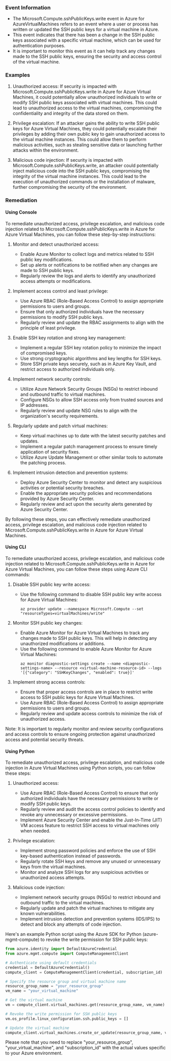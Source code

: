 
### Event Information

- The Microsoft.Compute.sshPublicKeys.write event in Azure for AzureVirtualMachines refers to an event where a user or process has written or updated the SSH public keys for a virtual machine in Azure.
- This event indicates that there has been a change in the SSH public keys associated with a specific virtual machine, which can be used for authentication purposes.
- It is important to monitor this event as it can help track any changes made to the SSH public keys, ensuring the security and access control of the virtual machine.


### Examples

1. Unauthorized access: If security is impacted with Microsoft.Compute.sshPublicKeys.write in Azure for Azure Virtual Machines, it could potentially allow unauthorized individuals to write or modify SSH public keys associated with virtual machines. This could lead to unauthorized access to the virtual machines, compromising the confidentiality and integrity of the data stored on them.

2. Privilege escalation: If an attacker gains the ability to write SSH public keys for Azure Virtual Machines, they could potentially escalate their privileges by adding their own public key to gain unauthorized access to the virtual machine instances. This could allow them to perform malicious activities, such as stealing sensitive data or launching further attacks within the environment.

3. Malicious code injection: If security is impacted with Microsoft.Compute.sshPublicKeys.write, an attacker could potentially inject malicious code into the SSH public keys, compromising the integrity of the virtual machine instances. This could lead to the execution of unauthorized commands or the installation of malware, further compromising the security of the environment.

### Remediation

#### Using Console

To remediate unauthorized access, privilege escalation, and malicious code injection related to Microsoft.Compute.sshPublicKeys.write in Azure for Azure Virtual Machines, you can follow these step-by-step instructions:

1. Monitor and detect unauthorized access:
   - Enable Azure Monitor to collect logs and metrics related to SSH public key modifications.
   - Set up alerts or notifications to be notified when any changes are made to SSH public keys.
   - Regularly review the logs and alerts to identify any unauthorized access attempts or modifications.

2. Implement access control and least privilege:
   - Use Azure RBAC (Role-Based Access Control) to assign appropriate permissions to users and groups.
   - Ensure that only authorized individuals have the necessary permissions to modify SSH public keys.
   - Regularly review and update the RBAC assignments to align with the principle of least privilege.

3. Enable SSH key rotation and strong key management:
   - Implement a regular SSH key rotation policy to minimize the impact of compromised keys.
   - Use strong cryptographic algorithms and key lengths for SSH keys.
   - Store SSH private keys securely, such as in Azure Key Vault, and restrict access to authorized individuals only.

4. Implement network security controls:
   - Utilize Azure Network Security Groups (NSGs) to restrict inbound and outbound traffic to virtual machines.
   - Configure NSGs to allow SSH access only from trusted sources and IP addresses.
   - Regularly review and update NSG rules to align with the organization's security requirements.

5. Regularly update and patch virtual machines:
   - Keep virtual machines up to date with the latest security patches and updates.
   - Implement a regular patch management process to ensure timely application of security fixes.
   - Utilize Azure Update Management or other similar tools to automate the patching process.

6. Implement intrusion detection and prevention systems:
   - Deploy Azure Security Center to monitor and detect any suspicious activities or potential security breaches.
   - Enable the appropriate security policies and recommendations provided by Azure Security Center.
   - Regularly review and act upon the security alerts generated by Azure Security Center.

By following these steps, you can effectively remediate unauthorized access, privilege escalation, and malicious code injection related to Microsoft.Compute.sshPublicKeys.write in Azure for Azure Virtual Machines.

#### Using CLI

To remediate unauthorized access, privilege escalation, and malicious code injection related to Microsoft.Compute.sshPublicKeys.write in Azure for Azure Virtual Machines, you can follow these steps using Azure CLI commands:

1. Disable SSH public key write access:
   - Use the following command to disable SSH public key write access for Azure Virtual Machines:
     ```
     az provider update --namespace Microsoft.Compute --set "resourceTypes=virtualMachines/write"
     ```

2. Monitor SSH public key changes:
   - Enable Azure Monitor for Azure Virtual Machines to track any changes made to SSH public keys. This will help in detecting any unauthorized modifications or additions.
   - Use the following command to enable Azure Monitor for Azure Virtual Machines:
     ```
     az monitor diagnostic-settings create --name <diagnostic-settings-name> --resource <virtual-machine-resource-id> --logs '[{"category": "SSHKeyChanges", "enabled": true}]'
     ```

3. Implement strong access controls:
   - Ensure that proper access controls are in place to restrict write access to SSH public keys for Azure Virtual Machines.
   - Use Azure RBAC (Role-Based Access Control) to assign appropriate permissions to users and groups.
   - Regularly review and update access controls to minimize the risk of unauthorized access.

Note: It is important to regularly monitor and review security configurations and access controls to ensure ongoing protection against unauthorized access and potential security threats.

#### Using Python

To remediate unauthorized access, privilege escalation, and malicious code injection in Azure Virtual Machines using Python scripts, you can follow these steps:

1. Unauthorized access:
   - Use Azure RBAC (Role-Based Access Control) to ensure that only authorized individuals have the necessary permissions to write or modify SSH public keys.
   - Regularly review and audit the access control policies to identify and revoke any unnecessary or excessive permissions.
   - Implement Azure Security Center and enable the Just-In-Time (JIT) VM access feature to restrict SSH access to virtual machines only when needed.

2. Privilege escalation:
   - Implement strong password policies and enforce the use of SSH key-based authentication instead of passwords.
   - Regularly rotate SSH keys and remove any unused or unnecessary keys from the virtual machines.
   - Monitor and analyze SSH logs for any suspicious activities or unauthorized access attempts.

3. Malicious code injection:
   - Implement network security groups (NSGs) to restrict inbound and outbound traffic to the virtual machines.
   - Regularly update and patch the virtual machines to mitigate any known vulnerabilities.
   - Implement intrusion detection and prevention systems (IDS/IPS) to detect and block any attempts of code injection.

Here's an example Python script using the Azure SDK for Python (azure-mgmt-compute) to revoke the write permission for SSH public keys:

```python
from azure.identity import DefaultAzureCredential
from azure.mgmt.compute import ComputeManagementClient

# Authenticate using default credentials
credential = DefaultAzureCredential()
compute_client = ComputeManagementClient(credential, subscription_id)

# Specify the resource group and virtual machine name
resource_group_name = "your_resource_group"
vm_name = "your_virtual_machine"

# Get the virtual machine
vm = compute_client.virtual_machines.get(resource_group_name, vm_name)

# Revoke the write permission for SSH public keys
vm.os_profile.linux_configuration.ssh.public_keys = []

# Update the virtual machine
compute_client.virtual_machines.create_or_update(resource_group_name, vm_name, vm)
```

Please note that you need to replace "your_resource_group", "your_virtual_machine", and "subscription_id" with the actual values specific to your Azure environment.

